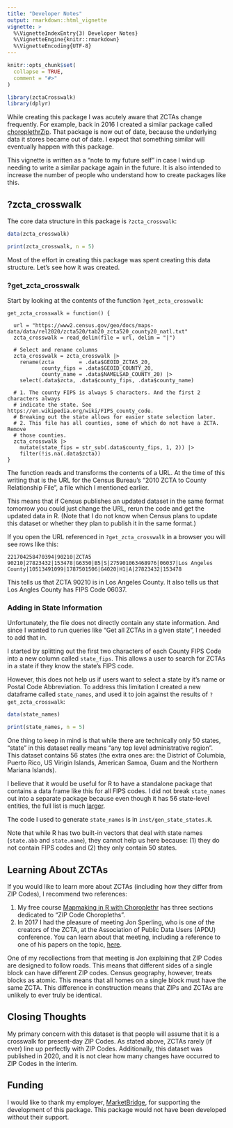 ---
title: "Developer Notes"
output: rmarkdown::html_vignette
vignette: >
  %\VignetteIndexEntry{3) Developer Notes}
  %\VignetteEngine{knitr::rmarkdown}
  %\VignetteEncoding{UTF-8}
---

```{r, include = FALSE}
knitr::opts_chunk$set(
  collapse = TRUE,
  comment = "#>"
)
```

```{r setup, warning = FALSE, message = FALSE}
library(zctaCrosswalk)
library(dplyr)
```

While creating this package I was acutely aware that ZCTAs change frequently. For example,
back in 2016 I created a similar package called  [choroplethrZip](https://github.com/arilamstein/choroplethrZip). That package is now out of date, 
because the underlying data it stores became out of date. I expect that something similar 
will eventually happen with this package.

This vignette is written as 
a "note to my future self" in case I wind up needing to write a similar package 
again in the future. It is also intended to increase the number of people who 
understand how to create 
packages like this. 

## ?zcta_crosswalk
The core data structure in this package is `?zcta_crosswalk`:

```{r}
data(zcta_crosswalk)

print(zcta_crosswalk, n = 5)
```

Most of the effort in creating this package was spent creating this data structure. Let's see how it was created.

### ?get_zcta_crosswalk

Start by looking at the contents of the function `?get_zcta_crosswalk`:

```
get_zcta_crosswalk = function() {

  url = "https://www2.census.gov/geo/docs/maps-data/data/rel2020/zcta520/tab20_zcta520_county20_natl.txt"
  zcta_crosswalk = read_delim(file = url, delim = "|")

  # Select and rename columns
  zcta_crosswalk = zcta_crosswalk |>
    rename(zcta        = .data$GEOID_ZCTA5_20,
           county_fips = .data$GEOID_COUNTY_20,
           county_name = .data$NAMELSAD_COUNTY_20) |>
    select(.data$zcta, .data$county_fips, .data$county_name)

  # 1. The county FIPS is always 5 characters. And the first 2 characters always
  # indicate the state. See https://en.wikipedia.org/wiki/FIPS_county_code.
  # Breaking out the state allows for easier state selection later.
  # 2. This file has all counties, some of which do not have a ZCTA. Remove
  # those counties.
  zcta_crosswalk |>
    mutate(state_fips = str_sub(.data$county_fips, 1, 2)) |>
    filter(!is.na(.data$zcta))
}
```

The function reads and transforms the contents of a URL. At the 
time of this writing
that is the URL for the Census Bureau's "2010 ZCTA to County Relationship File", 
a file which I mentioned earlier.

This means that if Census publishes an updated dataset in the same format tomorrow 
you could just change the URL, rerun the code and get the updated data in R. 
(Note 
that I do not know when Census plans to update this dataset or whether they 
plan to publish it in the same format.)

If you open the URL referenced in `?get_zcta_crosswalk` in a browser you will see rows like this:

```
221704258470394|90210|ZCTA5 90210|27823432|153478|G6350|B5|S|275901063468976|06037|Los Angeles County|10513491099|1787501506|G4020|H1|A|27823432|153478
```
This tells us that ZCTA 90210 is in Los Angeles County. It also tells us that Los 
Angles County has FIPS Code 06037.

### Adding in State Information

Unfortunately, the file does not directly contain any state information. And 
since I wanted to run queries like "Get all ZCTAs in a given state", I needed 
to add that in. 

I started by splitting out the first two characters of each County FIPS Code into 
a new column called `state_fips`. This allows a user to search for ZCTAs in a state if they know the state's FIPS code. 

However, this does not help us if users want to select a state by it's name or Postal Code Abbreviation.
To address this limitation I created a new dataframe called `state_names`, and used it to join against the results of `?get_zcta_crosswalk`:

```{r}
data(state_names)

print(state_names, n = 5)
```

One thing to keep in mind is that while there are technically only 50 states, "state" in this dataset really means "any top level administrative region". This dataset 
contains 56 states (the extra ones are:  the District of Columbia, Puerto Rico, US Virigin Islands, American Samoa, Guam and the Northern Mariana Islands).

I believe that it would be useful for R to have a standalone package that contains 
a data frame like this for all FIPS codes. I did not break `state_names` out 
into a separate package because even though it has 56 state-level entities, the full list is 
much [larger](https://www.census.gov/library/reference/code-lists/ansi.html).

The code I used to generate `state_names` is in `inst/gen_state_states.R`.

Note that while R has two built-in vectors that deal with state names (`state.abb` and `state.name`), they cannot help us here because: (1) they do not contain FIPS codes and (2) they only contain 50 states.


## Learning About ZCTAs

If you would like to learn more about ZCTAs (including how they differ from ZIP 
Codes), I recommend two references:

1. My free course [Mapmaking in R with Choroplethr](https://ari-lamsteins-courses.thinkific.com/courses/mapmaking-in-r-with-choroplethr) has three sections dedicated to "ZIP Code Choropleths".
2. In 2017 I had the pleasure of meeting Jon Sperling, who is one of the creators of the ZCTA, at the Association of Public Data Users (APDU) conference. You can learn about that meeting, including a reference to one of his papers on the topic, [here](https://arilamstein.com/blog/2017/10/24/meeting-titans-open-data/). 

One of my recollections from that meeting is Jon explaining that ZIP Codes are designed to follow roads. This means that different sides of a single block can have different ZIP codes.
Census geography, however, treats blocks as atomic. This means that all homes on a single block must have the same ZCTA. This 
difference in construction means that ZIPs and ZCTAs are unlikely to ever truly be identical.

## Closing Thoughts

My primary concern with this dataset is that people will assume that it is a crosswalk for present-day ZIP Codes. As stated above, ZCTAs rarely (if ever) line up perfectly with ZIP Codes. Additionally, this dataset was published in 2020, and it is not clear how many changes have occurred to ZIP Codes in the interim. 

## Funding

I would like to thank my employer, [MarketBridge](https://market-bridge.com/), for supporting the development of this package. This package would not have been developed without their support.
